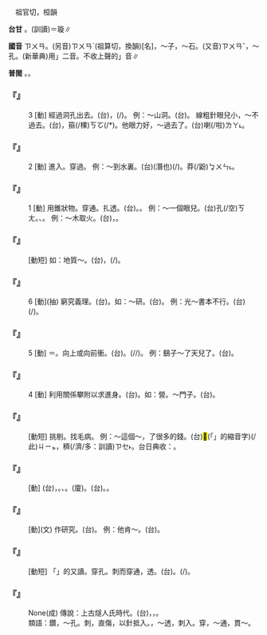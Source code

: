 
=={{ruby|鑽|ㄗㄨㄢ}}==

　祖官切，桓韻

'''台甘''' {{ruby|(文)|ㄗㄨㄢ}}{{ruby|、|ㄗㄨㄢ˪}}。{{ruby|(語)|ㄗㆭ˪}}{{ruby|。|ㄙㄨㄢ˫}}(訓讀)＝璇∥

'''國音''' <rt>ㄗㄨㄢ</rt>。(另音)<rt>ㄗㄨㄢˋ</rt>(祖算切，換韻)[名]，～子，～石。(又音)<rt>ㄗㄨㄢˇ</rt>{{ruby|/|ㄗㄨㄢ}}，～孔。(新華典)用{{ruby|「|ㄗㄨㄢ}}{{ruby|、|ㄗㄨㄢˋ}}」二音。不收上聲的{{ruby|「|ㄗㄨㄢˇ}}」音∥

'''普閩''' {{ruby|(文)|ㄗㄨㄢ}}{{ruby|、|ㄗㄨㄢ˪}}。{{ruby|(白)|ㄗㆭ˪}}。

    

==='''『{{ruby|鑽|ㄗㄨㄢ}}』'''===
:3  [動] 經過洞孔出去。(台){{ruby|鑽|ㄗㆭ˪}}，{{ruby|<mark>&#xffece;</mark>|ㄋㆭ}}(/{{ruby|穿|ㄘㆭ}})。 例：～山洞。(台){{ruby|趡|ㄋㆭ˪}}{{ruby|磅|ㄅㆲ˫}}{{ruby|空|ㄎㄤ}}。 線粗針眼兒小，～不過去。(台){{ruby|針|ㄗㆰ}}{{ruby|/|ㄐㄧㆰ}}{{ruby|鼻|ㄆㆪ˫}}{{ruby|細|ㄙㄨㆤ˪}}{{ruby|/|ㄙㆤ˪}}{{ruby|空|ㄎㄤ}}，{{ruby|線|ㄙㄨㆩ˪}}{{ruby|大|ㄉㄨㄚ˫}}箍(/棵)<rt>ㄎㆦ</rt>{{ruby|穿|ㄘㆭ}}(/{{ruby|<mark>&#xffece;</mark>|ㄋㆭ}}*){{ruby|<mark>&#xffa45;</mark>|ㆠㆤ˫}}{{ruby|/|ㆠㄨㆤ˫}}{{ruby|過|ㄍㆤ˪}}{{ruby|/|ㄍㄨㆤ˪}}。他眼力好，～過去了。(台){{ruby|穿|ㄘㆭ}}{{ruby|過|ㄍㆤ˪}}{{ruby|/|ㄍㄨㆤ˪}}{{ruby|去|ㄎㄧ˪}}喇(/啦)<rt>ㄌㄚ˪</rt>。
    

==='''『{{ruby|鑽|ㄗㄨㄢ}}』'''===
:2  [動] 進入。穿過。 例：～到水裏。(台){{ruby|鑽|ㄗㆭ˪}}(潛也){{ruby|水|ㄗㄨㄧˋ}}{{ruby|沬|ㆠㄧ˫}}(/{{ruby|覕|ㆠㄧㆷ}})。莽(/鼢)<rt>ㆠㄨㄣ˪</rt>{{ruby|落|ㄌㄜㆷ ͘}}{{ruby|去|·ㄎㄧ˪}}{{ruby|水|ㄗㄨㄧˋ}}{{ruby|底|ㄉㄨㆤˋ}}{{ruby|/|ㄉㆤˋ}}。
    

==='''『{{ruby|鑽|ㄗㄨㄢ}}』'''===
:1  [動] 用錐狀物。穿通。扎透。(台){{ruby|鑽|ㄗㆭ˪}}{{ruby|/|ㄘㆭ}}{{ruby|通|ㄊㄤ˪}}{{ruby|過|ㄍㆤ˪}}{{ruby|/|ㄍㄨㆤ˪}}。{{ruby|鑿|ㄘㄚㆶ ͘}}{{ruby|通|ㄊㄤ˪}}{{ruby|過|ㄍㆤ˪}}{{ruby|/|ㄍㄨㆤ˪}}。 例：～一個眼兒。(台){{ruby|鑿|ㄘㄚㆶ ͘}}{{ruby|/|ㄗㆭ˪}}{{ruby|一|ㄐㄧㆵ ͘}}{{ruby|個|ㆤˊ}}孔(/空)<rt>ㄎㄤ</rt>。{{ruby|貫|ㄍㆭ˪}}{{ruby|孔|ㄎㄤ}}、{{ruby|<mark>&#xffbdd;</mark>|ㄨㄧ}}{{ruby|空|ㄎㄤ}}。 例：～木取火。(台){{ruby|用|ㄧㆲ˫}}{{ruby|/|ㄧㄥ˫}}{{ruby|鑽|ㄗㆭ˪}}{{ruby|仔|ㄚ}}{{ruby|那|ㄋㄚˋ}}{{ruby|撚|ㄌㄧㄢˋ}}{{ruby|那|ㄋㄚˋ}}{{ruby|鑽|ㄗㆭ˪}}{{ruby|柴|ㄘㄚˊ}}{{ruby|棵|ㄎㆦ}}{{ruby|使|ㄙㄨˋ}}{{ruby|熱|ㆢㄧㄚㆵ ͘}}{{ruby|/|ㄌㄧㄚㆵ ͘}}，{{ruby|燃|ㆢㄧㄢˊ}}{{ruby|/|ㄌㄧㄢˊ}}{{ruby|燒|ㄒㄧㄜ}}{{ruby|取|ㄘㄨˋ}}{{ruby|火|ㄏㄨㆤˋ}}{{ruby|/|ㄏㆤˋ}}{{ruby|/|ㄏㄜˋ}}{{ruby|種|ㄐㄧㄥˋ}}。
    

==='''『{{ruby|鑽|ㄗㄨㄢ}}{{ruby|探|ㄊㄢˋ}}』'''===
: [動短] 如：地質～。(台){{ruby|用|ㄧㄥ˫}}{{ruby|/|ㄧㆲ˫}}{{ruby|錐|ㄗㄨㄧ}}{{ruby|形|ㄏㄧㄥˊ}}{{ruby|器|ㄎㄧ˪}}{{ruby|具|ㄍㄨ˫}}，{{ruby|鑿|ㄘㄚㆶ ͘}}{{ruby|地|ㄉㆤ˫}}{{ruby|層|ㄗㄢˊ}}{{ruby|究|ㄍㄧㄨ˪}}{{ruby|勘|ㄎㆰ˪}}{{ruby|地|ㄉㄨㆤ˫}}{{ruby|/|ㄉㆤ˫}}{{ruby|質|ㄐㄧㆵ}}(/{{ruby|層|ㄗㄢˊ}}){{ruby|一|ㄐㄧㆵ ͘}}{{ruby|層|ㄗㄢˊ}}{{ruby|一|ㄐㄧㆵ ͘}}{{ruby|層|ㄗㄢˊ}}{{ruby|丌|ㆤ}}{{ruby|各|ㄍㆦㆶ}}{{ruby|種|ㄐㄧㆲˋ}}{{ruby|情|ㄐㄧㄥˊ}}{{ruby|形|ㄏㄧㄥˊ}}。
    

==='''『{{ruby|鑽|ㄗㄨㄢ}}』'''===
:6  [動](抽) 窮究義理。(台){{ruby|認|ㆢㄧㄣ˫}}{{ruby|/|ㄌㄧㄣ˫}}{{ruby|真|ㄐㄧㄣ}}{{ruby|深|ㄑㄧㆬ}}{{ruby|入|ㆢㄧㆴ ͘}}{{ruby|/|ㄌㄧㆴ ͘}}{{ruby|研|ㆣㄧㄢˋ}}{{ruby|究|ㄍㄧㄨ˪}}。如：～研。(台){{ruby|鑽|ㄗㆭ˪}}。 例：光～書本不行。(台){{ruby|干|ㄍㄢ}}{{ruby|焦|ㄉㄚ}}{{ruby|鑽|ㄗㆭ˪}}{{ruby|冊|ㄘㆤㆷ}}(/{{ruby|書|ㄗㄨ}}){{ruby|縫|ㄆㄤ˫}}{{ruby|無|ㆠㄜˊ}}{{ruby|路|ㄌㆦ˫}}{{ruby|用|ㄧㆲ˫}}{{ruby|/|ㄧㄥ˫}}。
    

==='''『{{ruby|鑽|ㄗㄨㄢ}}』'''===
:5  [動] ＝{{ruby|躦|ㄗㄨㄢ}}。向上或向前衝。(台){{ruby|鑽|ㄗㆭ˪}}。{{ruby|竄|ㄘㆭ˪}}(/{{ruby|聳|ㄑㄧㄥˋ}}/{{ruby|蒸|ㄑㄧㄥ˪}})。 例：鷂子～了天兒了。(台){{ruby|覓|ㆠㄚ˫}}{{ruby|葉|ㄏㄧㄜㆷ ͘}}{{ruby|竄|ㄘㆭ˪}}{{ruby|對|ㄉㄨㄧ˪}}{{ruby|天|ㄊㆪ}}{{ruby|頂|ㄉㄧㄥˋ}}{{ruby|去|ㄎㄧ˪}}。
    

==='''『{{ruby|鑽|ㄗㄨㄢ}}』'''===
:4  [動] 利用關係攀附以求進身。(台){{ruby|趡|ㄋㆭ˪}}{{ruby|鑽|ㄗㆭ˪}}。如：{{ruby|～|ㄗㄨㄢ}}營。～門子。(台){{ruby|尋|ㄘㄨㆤ˫}}{{ruby|/|ㄘㆤ˫}}{{ruby|門|ㄇㆭˊ}}{{ruby|路|ㄌㆦ˫}}。
    

==='''『{{ruby|鑽|ㄗㄨㄢ}}{{ruby|空|ㄎㄨㄥ}}{{ruby|子|·ㄗˇ}}』'''===
: [動短] 挑剔。找毛病。 例：～這個～，{{ruby|搞|ㄍㄠˇ}}了很多的錢。(台){{ruby|尋|ㄘㄨㆤ˫}}{{ruby|/|ㄘㆤ˫}}{{ruby|著|ㄉㄧㄜㆷ ͘}}<mark>&#xffb50;</mark>(「{{ruby|此|ㄐㄧˋ}}{{ruby|一|ㄐㄧㆵ ͘}}」的縮音字)(/此)<rt>ㄐㄧㆵ</rt>{{ruby|個|ㆤˊ}}{{ruby|縫|ㄆㄤ˫}}，{{ruby|撚|ㄌㄧㄢˋ}}{{ruby|旋|ㄙㄨㄢ˫}}{{ruby|真|ㄐㄧㄣ}}穧(/濟/多：訓讀)<rt>ㄗㆤ˫</rt>{{ruby|/|ㄗㄨㆤ˫}}{{ruby|錢|ㄐㆪˊ}}。台日典收：{{ruby|撚|ㄌㄧㄢˋ}}{{ruby|旋|ㄙㄨㄢ}}。
    

==='''『{{ruby|鑽|ㄗㄨㄢ}}{{ruby|營|ㄧㄥˊ}}』'''===
: [動] (台){{ruby|運|ㄨㄣ˫}}{{ruby|用|ㄧㆲ˫}}{{ruby|種|ㄐㄧㆲˋ}}{{ruby|種|ㄐㄧㆲˋ}}{{ruby|親|ㄑㄧㄣ}}{{ruby|友|ㄧㄨˋ}}{{ruby|關|ㄍㄨㄢ}}{{ruby|係|ㄏㆤ˫}}，{{ruby|設|ㄒㄧㄚㆵ}}{{ruby|計|ㄍㆤ˪}}{{ruby|達|ㄉㄚㆵ ͘}}{{ruby|到|ㄍㄠ˪}}{{ruby|較|ㄎㄚㆷ}}{{ruby|有|ㄧㄨˋ}}{{ruby|利|ㄌㄧ˫}}{{ruby|丌|ㆤ}}{{ruby|目|ㆠㆦㆶ ͘}}{{ruby|標|ㄅㄧㄠ}}。{{ruby|<mark>&#xf9861;</mark>|ㄋㆭ˪}}{{ruby|鑽|ㄗㆭ˪}}、{{ruby|運|ㄨㄣ˫}}{{ruby|動|ㄉㆲ˫}}。(廈){{ruby|淪|ㄋㆭ˪}}{{ruby|鑽|ㄗㆭ˪}}。(台){{ruby|鑽|ㄗㆭ˪}}{{ruby|縫|ㄆㄤ˫}}。{{ruby|趡|ㄋㆭ˪}}{{ruby|鑽|ㄗㆭ˪}}。
    

==='''『{{ruby|鑽|ㄗㄨㄢ}}{{ruby|研|ㄧㄢˊ}}』'''===
: [動](文) 作研究。(台){{ruby|做|ㄗㄨㆤ˪}}{{ruby|/|ㄗㄜ˪}}{{ruby|較|ㄎㄚㆷ}}{{ruby|深|ㄑㄧㆬ}}{{ruby|丌|ㆤ}}{{ruby|探|ㄊㆰ˪}}{{ruby|索|ㄒㄧㆤㆶ}}{{ruby|研|ㆣㄧㄢˋ}}{{ruby|究|ㄍㄧㄨ˪}}。 例：他{{ruby|倒|ㄉㄠˋ}}肯～。(台){{ruby|伊|ㄧ}}{{ruby|猶|ㄧㄠˋ}}{{ruby|肯|ㄎㄧㄥˋ}}{{ruby|認|ㆢㄧㄣ˫}}{{ruby|/|ㄌㄧㄣ˫}}{{ruby|真|ㄐㄧㄣ}}{{ruby|研|ㆣㄧㄢˋ}}{{ruby|究|ㄍㄧㄨ˪}}。
    

==='''『{{ruby|鑽|ㄗㄨㄢ}}{{ruby|孔|ㄎㄨㄥ}}』'''===
: [動短] 「{{ruby|鑽|ㄗㄨㄢˇ}}{{ruby|孔|ㄎㄨㄥˇ}}」的又讀。穿孔。刺而穿通，{{ruby|扎|ㄓㄚ}}透。(台){{ruby|鑿|ㄘㄚㆶ ͘}}{{ruby|孔|ㄎㄤ}}。{{ruby|鑽|ㄗㆭ˪}}(/{{ruby|鑿|ㄘㄚㆶ ͘}}){{ruby|通|ㄊㄤ˪}}{{ruby|過|ㄍㆤ˪}}{{ruby|/|ㄍㄨㆤ˪}}。
    

==='''『{{ruby|鑽|ㄗㄨㄢ}}{{ruby|木|ㄇㄨˋ}}{{ruby|取|ㄑㄩˇ}}{{ruby|火|ㄏㄨㄛˇ}}』'''===
: None(成) 傳說：上古燧人氏時代。(台){{ruby|用|ㄧㆲ˫}}{{ruby|錐|ㄗㄨㄧ}}{{ruby|鑽|ㄗㆭ˪}}{{ruby|撚|ㄌㄧㄢˋ}}{{ruby|乾|ㄉㄚ}}{{ruby|柴|ㄘㄚˊ}}{{ruby|付|ㄏㆦ˫}}{{ruby|燒|ㄒㄧㄜ}}，{{ruby|以|ㄧˋ}}{{ruby|至|ㄐㄧ˪}}{{ruby|發|ㄏㄨㄚㆵ}}{{ruby|火|ㄏㄨㆤˋ}}{{ruby|/|ㄏㆤˋ}}{{ruby|/|ㄏㄜˋ}}，{{ruby|按|ㄢ˪}}{{ruby|爾|ㄋㄧ}}{{ruby|/|ㄋㆤ}}{{ruby|來|ㄌㄞˊ}}{{ruby|取|ㄘㄨˋ}}{{ruby|火|ㄏㄨㆤˋ}}{{ruby|/|ㄏㆤˋ}}{{ruby|/|ㄏㄜˋ}}{{ruby|種|ㄐㄧㄥˋ}}。
:類語：鑽，～孔。刺，直傷，以針抵入。{{ruby|扎|ㄓㄚ}}，～透，刺入。穿，～通，貫～。
:
    
